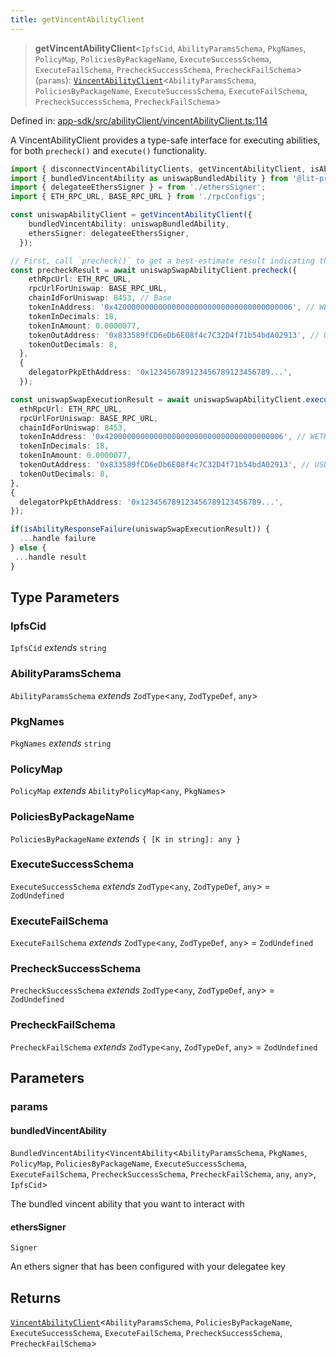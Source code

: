 ```yaml
---
title: getVincentAbilityClient
---
```


> **getVincentAbilityClient**\<`IpfsCid`, `AbilityParamsSchema`, `PkgNames`, `PolicyMap`, `PoliciesByPackageName`, `ExecuteSuccessSchema`, `ExecuteFailSchema`, `PrecheckSuccessSchema`, `PrecheckFailSchema`\>(`params`): [`VincentAbilityClient`](/api-reference/app-sdk/abilityClient/interfaces/VincentAbilityClient)\<`AbilityParamsSchema`, `PoliciesByPackageName`, `ExecuteSuccessSchema`, `ExecuteFailSchema`, `PrecheckSuccessSchema`, `PrecheckFailSchema`\>

Defined in: [app-sdk/src/abilityClient/vincentAbilityClient.ts:114](https://github.com/LIT-Protocol/Vincent/blob/59bbcc58961d006596c8c80671cc1200f69f2946/packages/libs/app-sdk/src/abilityClient/vincentAbilityClient.ts#L114)

A VincentAbilityClient provides a type-safe interface for executing abilities, for both `precheck()`
and `execute()` functionality.

```typescript
import { disconnectVincentAbilityClients, getVincentAbilityClient, isAbilityResponseFailure } from '@lit-protocol/vincent-app-sdk/abilityClient';
import { bundledVincentAbility as uniswapBundledAbility } from '@lit-protocol/vincent-ability-uniswap-swap';
import { delegateeEthersSigner } = from './ethersSigner';
import { ETH_RPC_URL, BASE_RPC_URL } from './rpcConfigs';

const uniswapAbilityClient = getVincentAbilityClient({
    bundledVincentAbility: uniswapBundledAbility,
    ethersSigner: delegateeEthersSigner,
  });

// First, call `precheck()` to get a best-estimate result indicating that the ability execution in the LIT action runtime will not fail
const precheckResult = await uniswapSwapAbilityClient.precheck({
    ethRpcUrl: ETH_RPC_URL,
    rpcUrlForUniswap: BASE_RPC_URL,
    chainIdForUniswap: 8453, // Base
    tokenInAddress: '0x4200000000000000000000000000000000000006', // WETH
    tokenInDecimals: 18,
    tokenInAmount: 0.0000077,
    tokenOutAddress: '0x833589fCD6eDb6E08f4c7C32D4f71b54bdA02913', // USDC on Base
    tokenOutDecimals: 8,
  },
  {
    delegatorPkpEthAddress: '0x123456789123456789123456789...',
  });

const uniswapSwapExecutionResult = await uniswapSwapAbilityClient.execute({
  ethRpcUrl: ETH_RPC_URL,
  rpcUrlForUniswap: BASE_RPC_URL,
  chainIdForUniswap: 8453,
  tokenInAddress: '0x4200000000000000000000000000000000000006', // WETH
  tokenInDecimals: 18,
  tokenInAmount: 0.0000077,
  tokenOutAddress: '0x833589fCD6eDb6E08f4c7C32D4f71b54bdA02913', // USDC on Base
  tokenOutDecimals: 8,
},
{
  delegatorPkpEthAddress: '0x123456789123456789123456789...',
});

if(isAbilityResponseFailure(uniswapSwapExecutionResult)) {
  ...handle failure
} else {
 ...handle result
}
```

## Type Parameters

### IpfsCid

`IpfsCid` *extends* `string`

### AbilityParamsSchema

`AbilityParamsSchema` *extends* `ZodType`\<`any`, `ZodTypeDef`, `any`\>

### PkgNames

`PkgNames` *extends* `string`

### PolicyMap

`PolicyMap` *extends* `AbilityPolicyMap`\<`any`, `PkgNames`\>

### PoliciesByPackageName

`PoliciesByPackageName` *extends* `{ [K in string]: any }`

### ExecuteSuccessSchema

`ExecuteSuccessSchema` *extends* `ZodType`\<`any`, `ZodTypeDef`, `any`\> = `ZodUndefined`

### ExecuteFailSchema

`ExecuteFailSchema` *extends* `ZodType`\<`any`, `ZodTypeDef`, `any`\> = `ZodUndefined`

### PrecheckSuccessSchema

`PrecheckSuccessSchema` *extends* `ZodType`\<`any`, `ZodTypeDef`, `any`\> = `ZodUndefined`

### PrecheckFailSchema

`PrecheckFailSchema` *extends* `ZodType`\<`any`, `ZodTypeDef`, `any`\> = `ZodUndefined`

## Parameters

### params

#### bundledVincentAbility

`BundledVincentAbility`\<`VincentAbility`\<`AbilityParamsSchema`, `PkgNames`, `PolicyMap`, `PoliciesByPackageName`, `ExecuteSuccessSchema`, `ExecuteFailSchema`, `PrecheckSuccessSchema`, `PrecheckFailSchema`, `any`, `any`\>, `IpfsCid`\>

The bundled vincent ability that you want to interact with

#### ethersSigner

`Signer`

An ethers signer that has been configured with your delegatee key

## Returns

[`VincentAbilityClient`](/api-reference/app-sdk/abilityClient/interfaces/VincentAbilityClient)\<`AbilityParamsSchema`, `PoliciesByPackageName`, `ExecuteSuccessSchema`, `ExecuteFailSchema`, `PrecheckSuccessSchema`, `PrecheckFailSchema`\>
